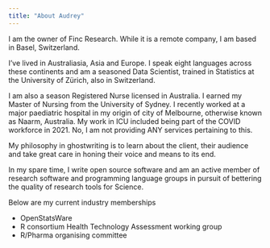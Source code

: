 ```yaml
---
title: "About Audrey"
---
```


I am the owner of Finc Research. While it is a remote company, I am based in Basel, Switzerland.

I've lived in Australiasia, Asia and Europe. I speak eight languages across these continents and am a seasoned Data Scientist, trained in Statistics at the University of Zürich, also in Switzerland.

I am also a season Registered Nurse licensed in Australia. I earned my Master of Nursing from the University of Sydney. I recently worked at a major paediatric hospital in my origin of city of Melbourne, otherwise known as Naarm, Australia. My work in ICU included being part of the COVID workforce in 2021. No, I am not providing ANY services pertaining to this.

My philosophy in ghostwriting is to learn about the client, their audience and take great care in honing their voice and means to its end.


In my spare time, I write open source software and am an active member of research software and programming language groups in pursuit of bettering the quality of research tools for Science.

Below are my current industry memberships

- OpenStatsWare 
- R consortium Health Technology Assessment working group
- R/Pharma organising committee







